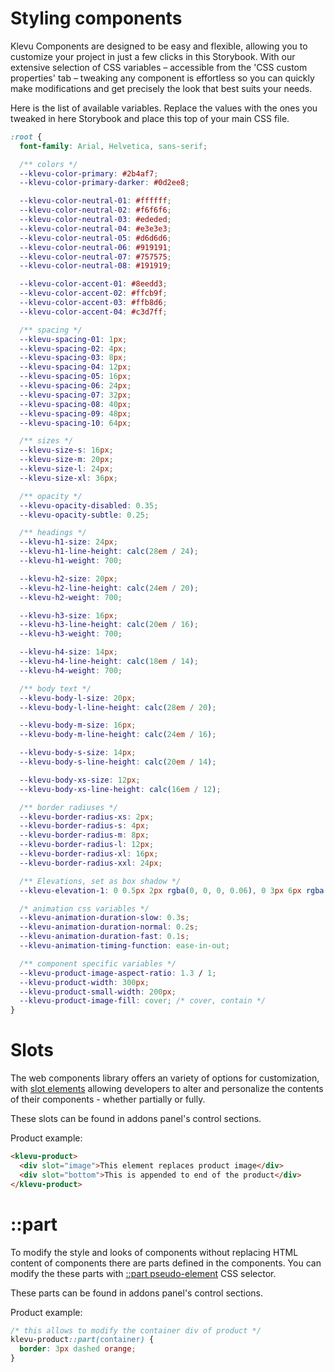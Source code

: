 
<Meta title="Start/Styles" />

# Styling components

Klevu Components are designed to be easy and flexible, allowing you to customize your project in just a few clicks in this Storybook.
With our extensive selection of CSS variables – accessible from the 'CSS custom properties' tab – tweaking any component is effortless so you can quickly
make modifications and get precisely the look that best suits your needs.

Here is the list of available variables. Replace the values with the ones you tweaked in here Storybook and place this top of your main CSS file.

```css
:root {
  font-family: Arial, Helvetica, sans-serif;

  /** colors */
  --klevu-color-primary: #2b4af7;
  --klevu-color-primary-darker: #0d2ee8;

  --klevu-color-neutral-01: #ffffff;
  --klevu-color-neutral-02: #f6f6f6;
  --klevu-color-neutral-03: #ededed;
  --klevu-color-neutral-04: #e3e3e3;
  --klevu-color-neutral-05: #d6d6d6;
  --klevu-color-neutral-06: #919191;
  --klevu-color-neutral-07: #757575;
  --klevu-color-neutral-08: #191919;

  --klevu-color-accent-01: #8eedd3;
  --klevu-color-accent-02: #ffcb9f;
  --klevu-color-accent-03: #ffb8d6;
  --klevu-color-accent-04: #c3d7ff;

  /** spacing */
  --klevu-spacing-01: 1px;
  --klevu-spacing-02: 4px;
  --klevu-spacing-03: 8px;
  --klevu-spacing-04: 12px;
  --klevu-spacing-05: 16px;
  --klevu-spacing-06: 24px;
  --klevu-spacing-07: 32px;
  --klevu-spacing-08: 40px;
  --klevu-spacing-09: 48px;
  --klevu-spacing-10: 64px;

  /** sizes */
  --klevu-size-s: 16px;
  --klevu-size-m: 20px;
  --klevu-size-l: 24px;
  --klevu-size-xl: 36px;

  /** opacity */
  --klevu-opacity-disabled: 0.35;
  --klevu-opacity-subtle: 0.25;

  /** headings */
  --klevu-h1-size: 24px;
  --klevu-h1-line-height: calc(28em / 24);
  --klevu-h1-weight: 700;

  --klevu-h2-size: 20px;
  --klevu-h2-line-height: calc(24em / 20);
  --klevu-h2-weight: 700;

  --klevu-h3-size: 16px;
  --klevu-h3-line-height: calc(20em / 16);
  --klevu-h3-weight: 700;

  --klevu-h4-size: 14px;
  --klevu-h4-line-height: calc(18em / 14);
  --klevu-h4-weight: 700;

  /** body text */
  --klevu-body-l-size: 20px;
  --klevu-body-l-line-height: calc(28em / 20);

  --klevu-body-m-size: 16px;
  --klevu-body-m-line-height: calc(24em / 16);

  --klevu-body-s-size: 14px;
  --klevu-body-s-line-height: calc(20em / 14);

  --klevu-body-xs-size: 12px;
  --klevu-body-xs-line-height: calc(16em / 12);

  /** border radiuses */
  --klevu-border-radius-xs: 2px;
  --klevu-border-radius-s: 4px;
  --klevu-border-radius-m: 8px;
  --klevu-border-radius-l: 12px;
  --klevu-border-radius-xl: 16px;
  --klevu-border-radius-xxl: 24px;

  /** Elevations, set as box shadow */
  --klevu-elevation-1: 0 0.5px 2px rgba(0, 0, 0, 0.06), 0 3px 6px rgba(0, 0, 0, 0.08);

  /* animation css variables */
  --klevu-animation-duration-slow: 0.3s;
  --klevu-animation-duration-normal: 0.2s;
  --klevu-animation-duration-fast: 0.1s;
  --klevu-animation-timing-function: ease-in-out;

  /** component specific variables */
  --klevu-product-image-aspect-ratio: 1.3 / 1;
  --klevu-product-width: 300px;
  --klevu-product-small-width: 200px;
  --klevu-product-image-fill: cover; /* cover, contain */
}
```

# Slots

The web components library offers an variety of options for customization, with
[slot elements](https://developer.mozilla.org/en-US/docs/Web/HTML/Element/) allowing developers to
alter and personalize the contents of their components - whether partially or fully.

These slots can be found in addons panel's control sections.

Product example:

```html
<klevu-product>
  <div slot="image">This element replaces product image</div>
  <div slot="bottom">This is appended to end of the product</div>
</klevu-product>
```

# ::part

To modify the style and looks of components without replacing HTML content of components there are parts
defined in the components. You can modify the these parts with [::part pseudo-element](https://developer.mozilla.org/en-US/docs/Web/CSS/::part)
CSS selector.

These parts can be found in addons panel's control sections.

Product example:

```css
/* this allows to modify the container div of product */
klevu-product::part(container) {
  border: 3px dashed orange;
}
```
